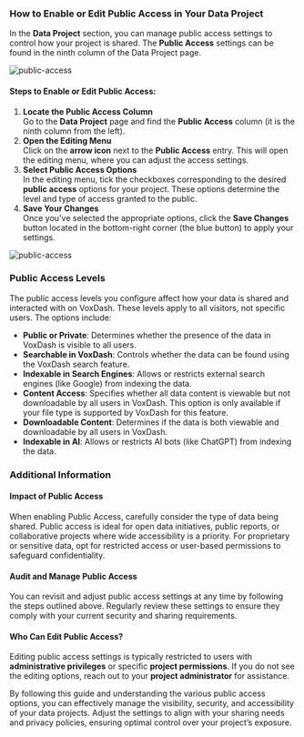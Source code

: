 ### **How to Enable or Edit Public Access in Your Data Project**

In the **Data Project** section, you can manage public access settings to control how your project is shared. The **Public Access** settings can be found in the ninth column of the Data Project page.

<Frame>
  <img src="/images/public-access.png" alt="public-access" style={{ borderRadius: '0.5rem' }} />
</Frame> 

#### **Steps to Enable or Edit Public Access:**

1. **Locate the Public Access Column**  
   Go to the **Data Project** page and find the **Public Access** column (it is the ninth column from the left).  
2. **Open the Editing Menu**  
   Click on the **arrow icon** next to the **Public Access** entry. This will open the editing menu, where you can adjust the access settings.  
3. **Select Public Access Options**  
   In the editing menu, tick the checkboxes corresponding to the desired **public access** options for your project. These options determine the level and type of access granted to the public.  
4. **Save Your Changes**  
   Once you've selected the appropriate options, click the **Save Changes** button located in the bottom-right corner (the blue button) to apply your settings.  

<Frame>
  <img src="/images/public-access2.png" alt="public-access" style={{ borderRadius: '0.5rem' }} />
</Frame> 

### **Public Access Levels**

The public access levels you configure affect how your data is shared and interacted with on VoxDash. These levels apply to all visitors, not specific users. The options include:

* **Public or Private**: Determines whether the presence of the data in VoxDash is visible to all users.  
* **Searchable in VoxDash**: Controls whether the data can be found using the VoxDash search feature.  
* **Indexable in Search Engines**: Allows or restricts external search engines (like Google) from indexing the data.  
* **Content Access**: Specifies whether all data content is viewable but not downloadable by all users in VoxDash. This option is only available if your file type is supported by VoxDash for this feature.   
* **Downloadable Content**: Determines if the data is both viewable and downloadable by all users in VoxDash.  
* **Indexable in AI**: Allows or restricts AI bots (like ChatGPT) from indexing the data.


### **Additional Information**

#### **Impact of Public Access**

When enabling Public Access, carefully consider the type of data being shared. Public access is ideal for open data initiatives, public reports, or collaborative projects where wide accessibility is a priority. For proprietary or sensitive data, opt for restricted access or user-based permissions to safeguard confidentiality.

#### **Audit and Manage Public Access**

You can revisit and adjust public access settings at any time by following the steps outlined above. Regularly review these settings to ensure they comply with your current security and sharing requirements.

#### **Who Can Edit Public Access?**

Editing public access settings is typically restricted to users with **administrative privileges** or specific **project permissions**. If you do not see the editing options, reach out to your **project administrator** for assistance.


By following this guide and understanding the various public access options, you can effectively manage the visibility, security, and accessibility of your data projects. Adjust the settings to align with your sharing needs and privacy policies, ensuring optimal control over your project’s exposure.

